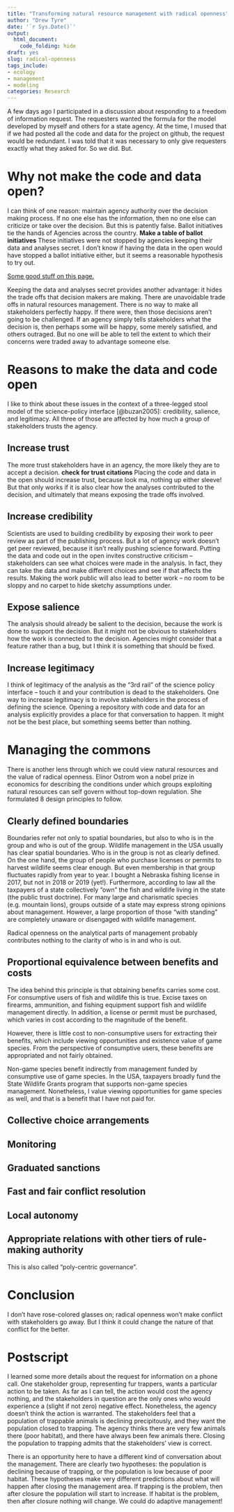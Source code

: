 ```yaml
---
title: "Transforming natural resource management with radical openness"
author: "Drew Tyre"
date: '`r Sys.Date()`'
output: 
  html_document:
    code_folding: hide
draft: yes
slug: radical-openness
tags_include:
- ecology
- management
- modeling
categories: Research
---
```


A few days ago I participated in a discussion about responding to a freedom of 
information request. The requesters wanted the formula for the model developed 
by myself and others for a state agency. At the time, I mused that if we had
posted all the code and data for the project on github, the request would be 
redundant. I was told that it was necessary to only give requesters exactly 
what they asked for. So we did. But.

# Why not make the code and data open? 

I can think of one reason: maintain 
agency authority over the decision making process. If no one else has the 
information, then no one else can criticize or take over the decision. But this
is patently false. Ballot initiatives tie the hands of Agencies across the country. 
**Make a table of ballot initiatives**
These initiatives were not stopped by agencies keeping their data and analyses
secret. I don't know if having the data in the open would have stopped a ballot initiative
either, but it seems a reasonable hypothesis to try out. 

[Some good stuff on this page.](https://www.outdoorlife.com/articles/hunting/2016/01/it-time-rethink-north-american-model-wildlife-conservation/)

Keeping the data and analyses secret provides another advantage: it hides the trade offs
that decision makers are making. There are unavoidable trade offs in natural 
resources management. There is no way to make all stakeholders perfectly happy. 
If there were, then those decisions aren't going to be challenged. If an agency
simply tells stakeholders what the decision is, then perhaps some will be 
happy, some merely satisfied, and others outraged. But no one will be able to
tell the extent to which their concerns were traded away to advantage someone
else. 

# Reasons to make the data and code open

I like to think about these issues in the context of a three-legged stool model
of the science-policy interface [@buzan2005]: credibility, salience, and legitimacy. 
All three of those are affected by how much a group of stakeholders trusts the agency.

## Increase trust

The more trust stakeholders have in an agency, the more likely they are to accept 
a decision. **check for trust citations** Placing the code and data in the open
should increase trust, because look ma, nothing up either sleeve! But that only
works if it is also clear how the analyses contributed to the decision, and
ultimately that means exposing the trade offs involved. 

## Increase credibility

Scientists are used to building credibility by exposing their work to peer review
as part of the publishing process. But a lot of agency work doesn't get peer 
reviewed, because it isn't really pushing science forward. Putting the data and
code out in the open invites constructive criticism -- stakeholders can see 
what choices were made in the analysis. In fact, they can take the data and make
different choices and see if that affects the results. Making the work public
will also lead to better work -- no room to be sloppy and no carpet to hide
sketchy assumptions under. 

## Expose salience

The analysis should already be salient to the decision, because the work is done
to support the decision. But it might not be obvious to stakeholders how the work
is connected to the decision. Agencies might consider that a feature rather than 
a bug, but I think it is something that should be fixed.

## Increase legitimacy

I think of legitimacy of the analysis as the "3rd rail" of the science policy
interface -- touch it and your contribution is dead to the stakeholders. One 
way to increase legitimacy is to involve stakeholders in the process of defining
the science. Opening a repository with code and data for an analysis explicitly
provides a place for that conversation to happen. It might not be the best place,
but something seems better than nothing. 

# Managing the commons

There is another lens through which we could view natural resources and the 
value of radical openness. Elinor Ostrom won a nobel prize in economics for
describing the conditions under which groups exploiting natural resources can self govern without
top-down regulation. She formulated 8 design principles to follow. 

## Clearly defined boundaries

Boundaries refer not only to spatial boundaries, but also to who is in the 
group and who is out of the group. Wildlife management in the USA usually 
has clear spatial boundaries. Who is in the group is not as clearly defined.
On the one hand, the group of people who purchase licenses or permits to
harvest wildlife seems clear enough. But even membership in that group
fluctuates rapidly from year to year. I bought a Nebraska fishing license in 
2017, but not in 2018 or 2019 (yet!). Furthermore, according to law all
the taxpayers of a state collectively "own" the fish and wildlife living 
in the state (the public trust doctrine). For many large and charismatic 
species (e.g. mountain lions), groups outside of a state may express strong
opinions about management. However, a large proportion of those "with standing"
are completely unaware or disengaged with wildlife management.

Radical openness on the analytical parts of management probably contributes
nothing to the clarity of who is in and who is out.

## Proportional equivalence between benefits and costs

The idea behind this principle is that obtaining benefits carries some cost. 
For consumptive users of fish and wildlife this is true. Excise taxes on firearms, 
ammunition, and fishing equipment support fish and wildlife management directly. 
In addition, a license or permit must be purchased, which varies in
cost according to the magnitude of the benefit. 

However, there is little cost to non-consumptive users for extracting their
benefits, which include viewing opportunities and existence value of game species. 
From the perspective of consumptive users, these benefits are appropriated and
not fairly obtained. 

Non-game species benefit indirectly from management funded by consumptive use
of game species. In the USA, taxpayers broadly fund the State Wildlife Grants program that supports
non-game species management. Nonetheless, I value viewing opportunities for
game species as well, and that is a benefit that I have not paid for. 

## Collective choice arrangements

## Monitoring

## Graduated sanctions

## Fast and fair conflict resolution

## Local autonomy

## Appropriate relations with other tiers of rule-making authority

This is also called "poly-centric governance". 



# Conclusion

I don't have rose-colored glasses on; radical openness won't make conflict with
stakeholders go away. But I think it could change the nature of that conflict for
the better. 

# Postscript

I learned some more details about the request for information on a phone call. 
One stakeholder group, representing fur trappers, wants a particular action to be taken. As far as I can tell,
the action would cost the agency nothing, and the stakeholders in question are
the only ones who would experience a (slight if not zero) negative effect. 
Nonetheless, the agency doesn't think the action is warranted. The stakeholders 
feel that a population of trappable animals is declining precipitously, and they
want the population closed to trapping. The agency thinks there are very few 
animals there (poor habitat), and there have always been few animals there. 
Closing the population to trapping admits that the stakeholders' view is correct. 

There is an opportunity here to have a different kind of conversation about
the management. There are clearly two hypotheses: the population is declining
because of trapping, or the population is low because of poor habitat. These
hypotheses make very different predictions about what will happen after closing
the management area. If trapping is the problem, then after closure the population
will start to increase. If habitat is the problem, then after closure nothing
will change. We could do adaptive management! 

